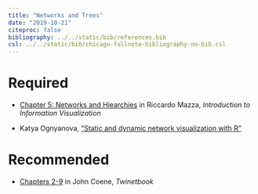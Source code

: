 ```yaml
---
title: "Networks and Trees"
date: "2019-10-21"
citeproc: false
bibliography: ../../static/bib/references.bib
csl: ../../static/bib/chicago-fullnote-bibliography-no-bib.csl
---
```


# Required

- <i class="fas fa-book"></i> [Chapter 5: Networks and Hiearchies](https://github.com/wesslen/dsba5122-spring2019/raw/master/static/readings/Mazza2009_Chapter_NetworksAndHierarchies.pdf) in Riccardo Mazza, *Introduction to Information Visualization* 

- <i class="fas fa-external-link-square-alt"></i> Katya Ognyanova, ["Static and dynamic network visualization with R"](http://kateto.net/network-visualization)

# Recommended

- <i class="fas fa-book"></i> [Chapters 2-9](https://twinetbook.john-coene.com/intro.html) in John Coene, *Twinetbook* 
